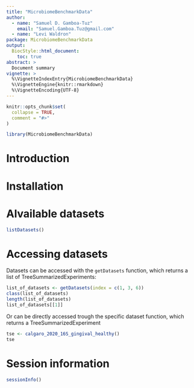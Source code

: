 ```yaml
---
title: "MicrobiomeBenchmarkData"
author:
  - name: "Samuel D. Gamboa-Tuz"
    email: "Samuel.Gamboa.Tuz@gmail.com"
  - name: "Levi Waldron"
package: MicrobiomeBenchmarkData
output: 
  BiocStyle::html_document:
    toc: true
abstract: >
  Document summary
vignette: >
  %\VignetteIndexEntry{MicrobiomeBenchmarkData}
  %\VignetteEngine{knitr::rmarkdown}
  %\VignetteEncoding{UTF-8}
---
```


```r
knitr::opts_chunk$set(
  collapse = TRUE,
  comment = "#>"
)
```

```r
library(MicrobiomeBenchmarkData)
```

# Introduction

# Installation

# Alvailable datasets

```r
listDatasets()
```

# Accessing datasets

Datasets can be accessed with the `getDatasets` function, which returns a list
of TreeSummarizedExperiments:

```r
list_of_datasets <- getDatasets(index = c(1, 3, 6))
class(list_of_datasets)
length(list_of_datasets)
list_of_datasets[[1]]
```

Or can be directly accessed trough the specific dataset function, which
returns a TreeSummarizedExperiment

```r
tse <- calgaro_2020_16S_gingival_healthy()
tse
```


# Session information

```r
sessionInfo()
```

